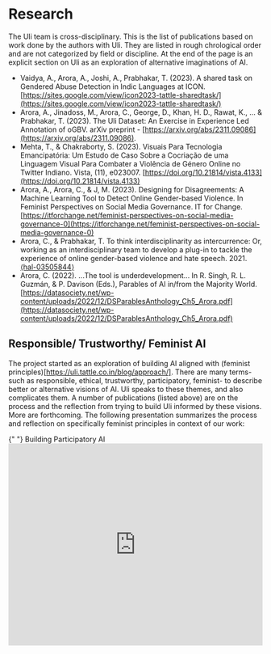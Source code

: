 
<ContentPageShell>

# Research

The Uli team is cross-disciplinary. This is the list of publications based on work done by the authors with Uli. They are listed in rough chrological order and are not categorized by field or discipline. At the end of the page is an explicit section on Uli as an exploration of alternative imaginations of AI.

- Vaidya, A., Arora, A., Joshi, A., Prabhakar, T. (2023). A shared task on Gendered Abuse Detection in Indic Languages at ICON. [https://sites.google.com/view/icon2023-tattle-sharedtask/](https://sites.google.com/view/icon2023-tattle-sharedtask/)
- Arora, A., Jinadoss, M., Arora, C., George, D., Khan, H. D., Rawat, K., ... & Prabhakar, T. (2023). The Uli Dataset: An Exercise in Experience Led Annotation of oGBV. arXiv preprint - [https://arxiv.org/abs/2311.09086](https://arxiv.org/abs/2311.09086).
- Mehta, T., & Chakraborty, S. (2023). Visuais Para Tecnologia Emancipatória: Um Estudo de Caso Sobre a Cocriação de uma Linguagem Visual Para Combater a Violência de Género Online no Twitter Indiano. Vista, (11), e023007. [https://doi.org/10.21814/vista.4133](https://doi.org/10.21814/vista.4133)
- Arora, A., Arora, C., & J, M. (2023). Designing for Disagreements: A Machine Learning Tool to Detect Online Gender-based Violence. In Feminist Perspectives on Social Media Governance. IT for Change. [https://itforchange.net/feminist-perspectives-on-social-media-governance-0](https://itforchange.net/feminist-perspectives-on-social-media-governance-0)
- Arora, C., & Prabhakar, T. To think interdisciplinarity as intercurrence: Or, working as an interdisciplinary team to develop a plug-in to tackle the experience of online gender-based violence and hate speech. 2021. [⟨hal-03505844⟩](https://hal.science/hal-03505844)
- Arora, C. (2022). ...The tool is underdevelopment... In R. Singh, R. L. Guzmán, & P. Davison (Eds.), Parables of AI in/from the Majority World. [https://datasociety.net/wp-content/uploads/2022/12/DSParablesAnthology_Ch5_Arora.pdf](https://datasociety.net/wp-content/uploads/2022/12/DSParablesAnthology_Ch5_Arora.pdf)

## Responsible/ Trustworthy/ Feminist AI

The project started as an exploration of building AI aligned with (feminist principles)[https://uli.tattle.co.in/blog/approach/]. There are many terms- such as responsible, ethical, trustworthy, participatory, feminist- to describe better or alternative visions of AI. Uli speaks to these themes, and also complicates them. A number of publications (listed above) are on the process and the reflection from trying to build Uli informed by these visions. More are forthcoming. The following presentation summarizes the process and reflection on specifically feminist principles in context of our work:

<Box>
  <Box>
    <Text style={{ fontSize: "1.4em" }} margin={{ bottom: "0.8em" }}>
      {" "}
      Building Participatory AI
    </Text>
    <Box fill>
      <iframe
        width="100%"
        height="400"
        src="https://www.youtube.com/embed/Zt088nILmDM"
        title="A New Thing Under the Sun? Alternative Visions for Tech in the Age of AI"
        frameborder="0"
        allow="accelerometer; autoplay; clipboard-write; encrypted-media; gyroscope; picture-in-picture; web-share"
        referrerpolicy="strict-origin-when-cross-origin"
        allowfullscreen
      ></iframe>
    </Box>
  </Box>
</Box>

</ContentPageShell>
